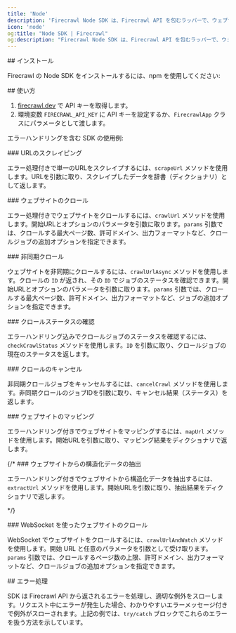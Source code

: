 ```yaml
---
title: 'Node'
description: 'Firecrawl Node SDK は、Firecrawl API を包むラッパーで、ウェブサイトを手軽に Markdown に変換できます。'
icon: 'node'
og:title: "Node SDK | Firecrawl"
og:description: "Firecrawl Node SDK は、Firecrawl API を包むラッパーで、ウェブサイトを手軽に Markdown に変換できます。"
---
```




<div id="installation">
  ## インストール
</div>

Firecrawl の Node SDK をインストールするには、npm を使用してください:

<InstallationNode />

<div id="usage">
  ## 使い方
</div>

1. [firecrawl.dev](https://firecrawl.dev) で API キーを取得します。
2. 環境変数 `FIRECRAWL_API_KEY` に API キーを設定するか、`FirecrawlApp` クラスにパラメータとして渡します。

エラーハンドリングを含む SDK の使用例:

<ScrapeAndCrawlExampleNode />

<div id="scraping-a-url">
  ### URLのスクレイピング
</div>

エラー処理付きで単一のURLをスクレイプするには、`scrapeUrl` メソッドを使用します。URLを引数に取り、スクレイプしたデータを辞書（ディクショナリ）として返します。

<ScrapeNodeShort />

<div id="crawling-a-website">
  ### ウェブサイトのクロール
</div>

エラー処理付きでウェブサイトをクロールするには、`crawlUrl` メソッドを使用します。開始URLとオプションのパラメータを引数に取ります。`params` 引数では、クロールする最大ページ数、許可ドメイン、出力フォーマットなど、クロールジョブの追加オプションを指定できます。

<CrawlNodeShort />

<div id="asynchronous-crawling">
  ### 非同期クロール
</div>

ウェブサイトを非同期にクロールするには、`crawlUrlAsync` メソッドを使用します。クロールの `ID` が返され、その `ID` でジョブのステータスを確認できます。開始URLとオプションのパラメータを引数に取ります。`params` 引数では、クロールする最大ページ数、許可ドメイン、出力フォーマットなど、ジョブの追加オプションを指定できます。

<CrawlAsyncNodeShort />

<div id="checking-crawl-status">
  ### クロールステータスの確認
</div>

エラーハンドリング込みでクロールジョブのステータスを確認するには、`checkCrawlStatus` メソッドを使用します。`ID` を引数に取り、クロールジョブの現在のステータスを返します。

<CheckCrawlStatusNodeShort />

<div id="cancelling-a-crawl">
  ### クロールのキャンセル
</div>

非同期クロールジョブをキャンセルするには、`cancelCrawl` メソッドを使用します。非同期クロールのジョブIDを引数に取り、キャンセル結果（ステータス）を返します。

<CancelCrawlNodeShort />

<div id="mapping-a-website">
  ### ウェブサイトのマッピング
</div>

エラーハンドリング付きでウェブサイトをマッピングするには、`mapUrl` メソッドを使用します。開始URLを引数に取り、マッピング結果をディクショナリで返します。

<MapNodeShort />

{/* ### ウェブサイトからの構造化データの抽出

エラーハンドリング付きでウェブサイトから構造化データを抽出するには、`extractUrl` メソッドを使用します。開始URLを引数に取り、抽出結果をディクショナリで返します。

<ExtractNodeShort /> */}

<div id="crawling-a-website-with-websockets">
  ### WebSocket を使ったウェブサイトのクロール
</div>

WebSocket でウェブサイトをクロールするには、`crawlUrlAndWatch` メソッドを使用します。開始 URL と任意のパラメータを引数として受け取ります。`params` 引数では、クロールするページ数の上限、許可ドメイン、出力フォーマットなど、クロールジョブの追加オプションを指定できます。

<CrawlWebSocketNodeBase />

<div id="error-handling">
  ## エラー処理
</div>

SDK は Firecrawl API から返されるエラーを処理し、適切な例外をスローします。リクエスト中にエラーが発生した場合、わかりやすいエラーメッセージ付きで例外がスローされます。上記の例では、`try/catch` ブロックでこれらのエラーを扱う方法を示しています。